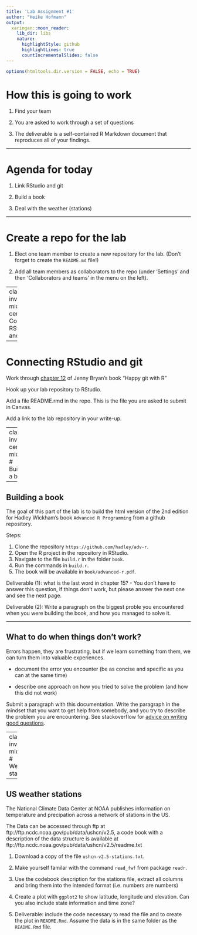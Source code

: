 ```yaml
---
title: 'Lab Assignment #1'
author: "Heike Hofmann"
output:
  xaringan::moon_reader:
    lib_dir: libs
    nature:
      highlightStyle: github
      highlightLines: true
      countIncrementalSlides: false
---
```

```r
options(htmltools.dir.version = FALSE, echo = TRUE)
```
# How this is going to work

1. Find your team

2. You are asked to work through a set of questions 

3. The deliverable is a self-contained R Markdown document that reproduces all of your findings. 

---

# Agenda for today

1. Link RStudio and git

2. Build a book

3. Deal with the weather (stations)

---

# Create a repo for the lab

1. Elect one team member to create a new repository for the lab. (Don't forget to create the `README.md` file!)

2. Add all team members as collaborators to the repo (under 'Settings' and then 'Collaborators and teams' in the menu on the left).


---
class: inverse, middle, center
# Connecting RStudio and git

---

# Connecting RStudio and git

Work through [chapter 12](https://happygitwithr.com/rstudio-git-github.html#rstudio-git-github) of Jenny Bryan's book "Happy git with R"

Hook up your lab repository to RStudio. 

Add a file README.rmd in the repo. This is the file you are asked to submit in Canvas. 

Add a link to the lab repository in your write-up.

---
class: inverse, center, middle
# Building a book

---

## Building a book

The goal of this  part of the lab is to build the html version of the 2nd edition for Hadley Wickham's book `Advanced R Programming` from a github repository.

Steps:

1. Clone the repository `https://github.com/hadley/adv-r`.
2. Open the R project in the repository in RStudio.
3. Navigate to the file `build.r` in the folder `book`.
4. Run the commands in `build.r`.
5. The book will be available in `book/advanced-r.pdf`.

Deliverable (1): what is the last word in chapter 15? - You don't have to answer this question, if things don't work, but please answer the next one and see the next page.

Deliverable (2): Write a paragraph on the biggest proble you encountered when you were building the book, and how you managed to solve it.

---

## What to do when things don't work?

Errors happen, they are frustrating, but if we learn something from them, we can turn them into valuable experiences.

- document the error you encounter (be as concise and specific as you can at the same time)

- describe one approach on how you tried to solve the problem (and how this did not work)

Submit a paragraph with this documentation. Write the paragraph in the mindset that you want to get help from somebody, and you try to describe the problem you are encountering. See stackoverflow for [advice on writing good questions](http://stackoverflow.com/help/how-to-ask).


---
class: inverse, middle
# Weather stations

---

## US weather stations


The National Climate Data Center at NOAA publishes information on temperature and precipation across a network of stations in the US.

The Data can be accessed through ftp at ftp://ftp.ncdc.noaa.gov/pub/data/ushcn/v2.5, a code book with a description of the data structure is available at
ftp://ftp.ncdc.noaa.gov/pub/data/ushcn/v2.5/readme.txt

1. Download a copy of the file `ushcn-v2.5-stations.txt`.

2. Make yourself familar with the command `read_fwf` from package `readr`. 

3. Use the codebook description for the stations file, extract all columns and bring them into the intended format (i.e. numbers are numbers)

4. Create a plot with `ggplot2` to show latitude, longitude and elevation. Can you also include state information and time zone?

5. Deliverable: include the code necessary to read the file and to create the plot in `README.Rmd`. Assume the data is in the same folder as the `README.Rmd` file. 


